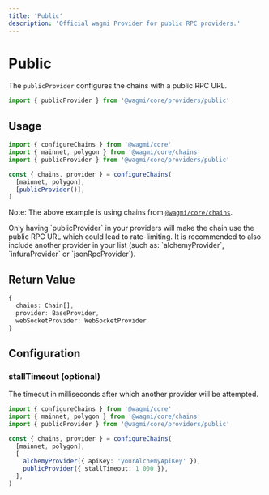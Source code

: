 ```yaml
---
title: 'Public'
description: 'Official wagmi Provider for public RPC providers.'
---
```



# Public

The `publicProvider` configures the chains with a public RPC URL.

```ts
import { publicProvider } from '@wagmi/core/providers/public'
```

## Usage

```ts
import { configureChains } from '@wagmi/core'
import { mainnet, polygon } from '@wagmi/core/chains'
import { publicProvider } from '@wagmi/core/providers/public'

const { chains, provider } = configureChains(
  [mainnet, polygon],
  [publicProvider()],
)
```

Note: The above example is using chains from [`@wagmi/core/chains`](/core/chains#wagmicorechains).

<Callout type="warning">
  Only having `publicProvider` in your providers will make the chain use the
  public RPC URL which could lead to rate-limiting. It is recommended to also
  include another provider in your list (such as: `alchemyProvider`,
  `infuraProvider` or `jsonRpcProvider`).
</Callout>

## Return Value

```ts
{
  chains: Chain[],
  provider: BaseProvider,
  webSocketProvider: WebSocketProvider
}
```

## Configuration

### stallTimeout (optional)

The timeout in milliseconds after which another provider will be attempted.

```ts {9}
import { configureChains } from '@wagmi/core'
import { mainnet, polygon } from '@wagmi/core/chains'
import { publicProvider } from '@wagmi/core/providers/public'

const { chains, provider } = configureChains(
  [mainnet, polygon],
  [
    alchemyProvider({ apiKey: 'yourAlchemyApiKey' }),
    publicProvider({ stallTimeout: 1_000 }),
  ],
)
```
